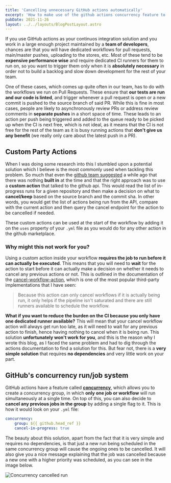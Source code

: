```yaml
---
title: 'Cancelling unnecessary GitHub actions automatically'
excerpt: 'How to make use of the github actions concurrency feature to cancel unnecessary runs automatically. Talking about a real-world example and a tale of two approaches, and why I decided to implement it the way I did.'
pubDate: 2021-11-26
layout: ../../layouts/BlogPostLayout.astro
---
```


If you use GitHub actions as your continuos integration solution and you work in a large enough project maintained by a **team of developers**, chances are that you will have dedicated workflows for pull requests, main/master pushes, uploading to the stores, etc. Most of these tend to be **expensive performance wise** and require dedicated CI runners for them to run on, so you want to trigger them only when it is **absolutely necessary** in order not to build a backlog and slow down development for the rest of your team.

One of these cases, which comes up quite often in our team, has to do with the workflows we run on Pull Requests. These ensure that **our tests are run and our code is linted**, and trigger whenever a pull request is open or a new commit is pushed to the source branch of said PR. While this is fine in most cases, people are likely to asynchronously review PRs or address review comments in **separate pushes** in a short space of time. These leads to an action per push being triggered and added to the queue ready to be picked up when the CI is next free, which is not ideal, as it means that the CI is not free for the rest of the team as it is busy running actions that **don't give us any benefit** (we really only care about the latest push in a PR).

## Custom Party Actions

When I was doing some research into this I stumbled upon a potential solution which I believe is the most commonly used when tackling this problem. So much that even the [github team suggested](https://github.community/t/github-actions-cancel-redundant-builds-not-solved/16025/31) a while ago that there was nothing **built in** at the time and that the right approach was to use a **custom action** that talked to the github api. This would read the list of in-progress runs for a given repository and then make a decision on what to **cancel/keep** based on the source branch and the commit sha. In other words, you would get the list of actions being run from the API, compare with the current action and then query the cancel endpoint for the action to be cancelled if needed.

These custom actions can be used at the start of the workflow by adding it on the `uses` property of your `.yml` file as you would do for any other action in the github marketplace.

### Why might this not work for you?

Using a custom action inside your workflow **requires the job to run before it can actually be executed**. This means that you will need to **wait** for the action to start before it can actually make a decision on whether it needs to cancel any previous actions or not. This is outlined in the documentation of the [cancel-workflow-action](https://github.com/marketplace/actions/cancel-workflow-action), which is one of the most popular third-party implementations that I have seen:

> Because this action can only cancel workflows if it is actually being run, it only helps if the pipeline isn't saturated and there are still runners available to schedule the workflow.

**What if you want to reduce the burden on the CI because you only have one dedicated runner available?** This will mean that your cancel workflow action will always get run too late, as it will need to wait for any previous action to finish, hence having nothing to cancel when it is being run. This solution **unfortunately won't work for you**, and this is the reason why I wrote this blog, as I faced the same problem and had to dig through the actions documentation to find a solution for this. But fear not, there is a **very simple solution** that requires **no dependencies** and very little work on your part.

## GitHub's concurrency run/job system

GitHub actions have a feature called **[concurrency](https://docs.github.com/en/actions/learn-github-actions/workflow-syntax-for-github-actions#concurrency)**, which allows you to create a concurrency group, in which **only one job or workflow** will run simultaneously at a single time. On top of this, you can also decide to **cancel any previous jobs in the group** by adding a single flag to it. This is how it would look on your `.yml` file:

```yaml:CI.yml
concurrency:
    group: ${{ github.head_ref }}
    cancel-in-progress: true
```

The beauty about this solution, apart from the fact that it is very simple and requires no dependencies, is that just a new run being scheduled in the same concurrency group will cause the ongoing ones to be cancelled. It will also give you a nice message explaining that the job was cancelled because a new one with a higher priority was scheduled, as you can see in the image below.

![Concurrency cancelled run](/assets/posts/cancelling-unnecessary-github-actions-automatically/action-cancelled.png)
